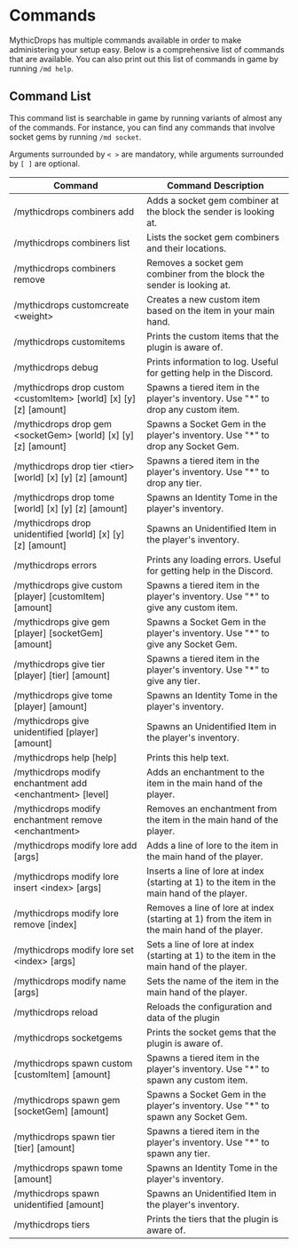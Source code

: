 # Commands

MythicDrops has multiple commands available in order to make administering your setup easy. Below is a comprehensive
list of commands that are available. You can also print out this list of commands in game by running `/md help`.

## Command List

This command list is searchable in game by running variants of almost any of the commands. For instance, you can find
any commands that involve socket gems by running `/md socket`.

Arguments surrounded by `< >` are mandatory, while arguments surrounded by `[ ]`
are optional.

| Command                                                                   | Command Description                                                                           |
| ------------------------------------------------------------------------- | --------------------------------------------------------------------------------------------- |
| /mythicdrops combiners add                                                | Adds a socket gem combiner at the block the sender is looking at.                             |
| /mythicdrops combiners list                                               | Lists the socket gem combiners and their locations.                                           |
| /mythicdrops combiners remove                                             | Removes a socket gem combiner from the block the sender is looking at.                        |
| /mythicdrops customcreate \<weight\>                                      | Creates a new custom item based on the item in your main hand.                                |
| /mythicdrops customitems                                                  | Prints the custom items that the plugin is aware of.                                          |
| /mythicdrops debug                                                        | Prints information to log. Useful for getting help in the Discord.                            |
| /mythicdrops drop custom \<customItem\> \[world] \[x] \[y] \[z] \[amount] | Spawns a tiered item in the player's inventory. Use "\*" to drop any custom item.             |
| /mythicdrops drop gem \<socketGem\> \[world] \[x] \[y] \[z] \[amount]     | Spawns a Socket Gem in the player's inventory. Use "\*" to drop any Socket Gem.               |
| /mythicdrops drop tier \<tier\> \[world] \[x] \[y] \[z] \[amount]         | Spawns a tiered item in the player's inventory. Use "\*" to drop any tier.                    |
| /mythicdrops drop tome \[world] \[x] \[y] \[z] \[amount]                  | Spawns an Identity Tome in the player's inventory.                                            |
| /mythicdrops drop unidentified \[world] \[x] \[y] \[z] \[amount]          | Spawns an Unidentified Item in the player's inventory.                                        |
| /mythicdrops errors                                                       | Prints any loading errors. Useful for getting help in the Discord.                            |
| /mythicdrops give custom \[player] \[customItem] \[amount]                | Spawns a tiered item in the player's inventory. Use "\*" to give any custom item.             |
| /mythicdrops give gem \[player] \[socketGem] \[amount]                    | Spawns a Socket Gem in the player's inventory. Use "\*" to give any Socket Gem.               |
| /mythicdrops give tier \[player] \[tier] \[amount]                        | Spawns a tiered item in the player's inventory. Use "\*" to give any tier.                    |
| /mythicdrops give tome \[player] \[amount]                                | Spawns an Identity Tome in the player's inventory.                                            |
| /mythicdrops give unidentified \[player] \[amount]                        | Spawns an Unidentified Item in the player's inventory.                                        |
| /mythicdrops help \[help]                                                 | Prints this help text.                                                                        |
| /mythicdrops modify enchantment add \<enchantment\> \[level]              | Adds an enchantment to the item in the main hand of the player.                               |
| /mythicdrops modify enchantment remove \<enchantment\>                    | Removes an enchantment from the item in the main hand of the player.                          |
| /mythicdrops modify lore add \[args]                                      | Adds a line of lore to the item in the main hand of the player.                               |
| /mythicdrops modify lore insert \<index\> \[args]                         | Inserts a line of lore at index (starting at 1) to the item in the main hand of the player.   |
| /mythicdrops modify lore remove \[index]                                  | Removes a line of lore at index (starting at 1) from the item in the main hand of the player. |
| /mythicdrops modify lore set \<index\> \[args]                            | Sets a line of lore at index (starting at 1) to the item in the main hand of the player.      |
| /mythicdrops modify name \[args]                                          | Sets the name of the item in the main hand of the player.                                     |
| /mythicdrops reload                                                       | Reloads the configuration and data of the plugin                                              |
| /mythicdrops socketgems                                                   | Prints the socket gems that the plugin is aware of.                                           |
| /mythicdrops spawn custom \[customItem] \[amount]                         | Spawns a tiered item in the player's inventory. Use "\*" to spawn any custom item.            |
| /mythicdrops spawn gem \[socketGem] \[amount]                             | Spawns a Socket Gem in the player's inventory. Use "\*" to spawn any Socket Gem.              |
| /mythicdrops spawn tier \[tier] \[amount]                                 | Spawns a tiered item in the player's inventory. Use "\*" to spawn any tier.                   |
| /mythicdrops spawn tome \[amount]                                         | Spawns an Identity Tome in the player's inventory.                                            |
| /mythicdrops spawn unidentified \[amount]                                 | Spawns an Unidentified Item in the player's inventory.                                        |
| /mythicdrops tiers                                                        | Prints the tiers that the plugin is aware of.                                                 |
